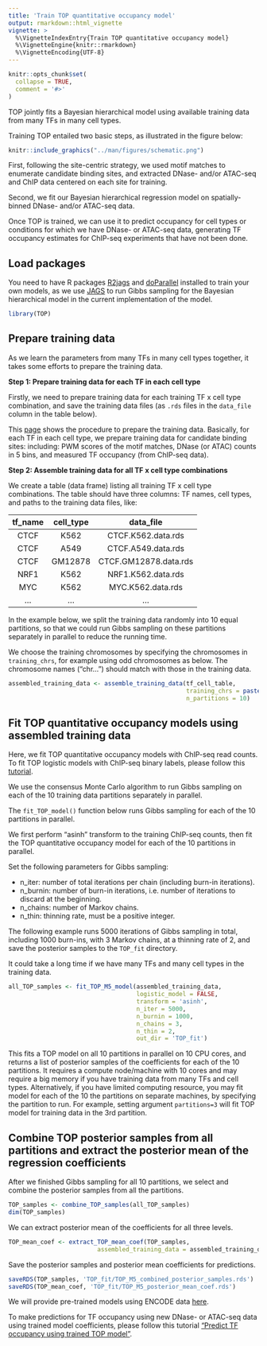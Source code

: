 ```yaml
---
title: 'Train TOP quantitative occupancy model'
output: rmarkdown::html_vignette
vignette: >
  %\VignetteIndexEntry{Train TOP quantitative occupancy model}
  %\VignetteEngine{knitr::rmarkdown}
  %\VignetteEncoding{UTF-8}
---
```


```r
knitr::opts_chunk$set(
  collapse = TRUE,
  comment = '#>'
)
```

TOP jointly fits a Bayesian hierarchical model using available training data 
from many TFs in many cell types. 

Training TOP entailed two basic steps, as illustrated in the figure below: 

```r
knitr::include_graphics("../man/figures/schematic.png")
```

First, following the site-centric strategy, we used motif matches to 
enumerate candidate binding sites, and extracted DNase- and/or 
ATAC-seq and ChIP data centered on each site for training. 

Second, we fit our Bayesian hierarchical regression model on 
spatially-binned DNase- and/or ATAC-seq data. 

Once TOP is trained, we can use it to predict occupancy 
for cell types or conditions for 
which we have DNase- or ATAC-seq data, 
generating TF occupancy estimates for
ChIP-seq experiments that have not been done.

Load packages
-------------

You need to have R packages [R2jags][R2jags] 
and [doParallel][doParallel] installed to train your own models, as 
we use [JAGS][JAGS] to run Gibbs sampling for the Bayesian hierarchical model 
in the current implementation of the model. 

```r
library(TOP)
```

Prepare training data
---------------------

As we learn the parameters from many TFs in many cell types together, 
it takes some efforts to prepare the training data. 

**Step 1: Prepare training data for each TF in each cell type**

Firstly, we need to prepare training data
for each training TF x cell type combination, and save the training data files 
(as `.rds` files in the `data_file` column in the table below).

This [page](data_preparation.html) shows the procedure to prepare the training data.
Basically, for each TF in each cell type, 
we prepare training data for candidate binding sites:
including: PWM scores of the motif matches, 
DNase (or ATAC) counts in 5 bins, 
and measured TF occupancy (from ChIP-seq data).

**Step 2: Assemble training data for all TF x cell type combinations**

We create a table (data frame) listing all training TF x cell type 
combinations. The table should have three columns:
TF names, cell types, and paths to the training data files, like:

|   tf_name    |   cell_type   |        data_file         |
|:------------:|:-------------:|:------------------------:|
|     CTCF     |     K562      |   CTCF.K562.data.rds     |
|     CTCF     |     A549      |   CTCF.A549.data.rds     |
|     CTCF     |    GM12878    |   CTCF.GM12878.data.rds  |
|     NRF1     |     K562      |   NRF1.K562.data.rds     |
|     MYC      |     K562      |   MYC.K562.data.rds      |
|     ...      |     ...       |   ...                    |

In the example below, we split the training data randomly into 10 equal partitions, 
so that we could run Gibbs sampling on these partitions separately in parallel to
reduce the running time. 

We choose the training chromosomes by specifying the chromosomes in 
`training_chrs`, for example using odd chromosomes as below.
The chromosome names ("chr...") should match with those in the training data.

```r
assembled_training_data <- assemble_training_data(tf_cell_table,
                                                  training_chrs = paste0('chr', seq(1,21,2)), 
                                                  n_partitions = 10)
```

Fit TOP quantitative occupancy models using assembled training data
--------------------------------------------------------------------

Here, we fit TOP quantitative occupancy models with ChIP-seq read counts. 
To fit TOP logistic models with ChIP-seq binary labels, 
please follow this [tutorial](train_TOP_logistic_model.htmll).

We use the consensus Monte Carlo algorithm to run 
Gibbs sampling on each of the 10 training data partitions separately in parallel.

The `fit_TOP_model()` function below runs Gibbs sampling for each of the 10 partitions 
in parallel. 

We first perform "asinh" transform to the training ChIP-seq counts,
then fit the TOP quantitative occupancy model for each of the 10 partitions in parallel.

Set the following parameters for Gibbs sampling: 

- n_iter: number of total iterations per chain (including burn-in iterations).
- n_burnin: number of burn-in iterations, i.e. number of iterations to discard at the beginning.
- n_chains: number of Markov chains.
- n_thin: thinning rate, must be a positive integer.

The following example runs 5000 iterations of Gibbs sampling in total, 
including 1000 burn-ins, with 3 Markov chains, at a thinning rate of 2, 
and save the posterior samples to the `TOP_fit` directory. 

It could take a long time if we have many TFs and many cell types
in the training data.

```r
all_TOP_samples <- fit_TOP_M5_model(assembled_training_data, 
                                    logistic_model = FALSE,
                                    transform = 'asinh', 
                                    n_iter = 5000,
                                    n_burnin = 1000,
                                    n_chains = 3,
                                    n_thin = 2,
                                    out_dir = 'TOP_fit')
```

This fits a TOP model on all 10 partitions in parallel on 10 CPU cores, 
and returns a list of posterior samples of the coefficients 
for each of the 10 partitions.
It requires a compute node/machine with 10 cores and 
may require a big memory if you have training data from 
many TFs and cell types. 
Alternatively, if you have limited computing resource, 
you may fit model for each of the 10
the partitions on separate machines, by
specifying the partition to run. 
For example, setting argument `partitions=3` 
will fit TOP model for training data in the 3rd partition.  

Combine TOP posterior samples from all partitions and extract the posterior mean of the regression coefficients
----------------------------------------------------------------------------------------------------------------

After we finished Gibbs sampling for all 10 partitions, 
we select and combine the posterior samples from all the partitions.
```r
TOP_samples <- combine_TOP_samples(all_TOP_samples)
dim(TOP_samples)
```

We can extract posterior mean of the coefficients for all three levels.
```r
TOP_mean_coef <- extract_TOP_mean_coef(TOP_samples, 
                         assembled_training_data = assembled_training_data)
```

Save the posterior samples and posterior mean coefficients for predictions.
```r
saveRDS(TOP_samples, 'TOP_fit/TOP_M5_combined_posterior_samples.rds')
saveRDS(TOP_mean_coef, 'TOP_fit/TOP_M5_posterior_mean_coef.rds')
```

We will provide pre-trained models using ENCODE data
[here](https://users.cs.duke.edu/~amink/software/).

To make predictions for TF occupancy using new DNase- or ATAC-seq data 
using trained model coefficients,
please follow this tutorial 
["Predict TF occupancy using trained TOP model"](predict_TF_occupancy_with_trained_model.html).


[doParallel]: https://cran.r-project.org/web/packages/doParallel/index.html
[R2jags]: https://cran.r-project.org/web/packages/R2jags/index.html
[JAGS]: https://mcmc-jags.sourceforge.io
